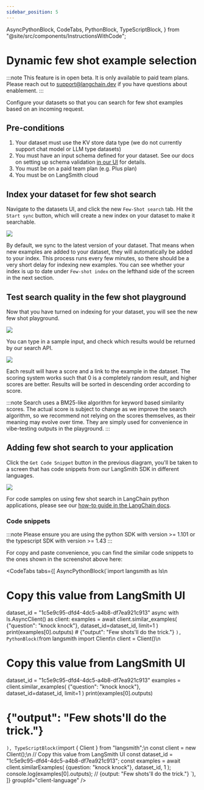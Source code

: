 ```yaml
---
sidebar_position: 5
---
```


  AsyncPythonBlock,
  CodeTabs,
  PythonBlock,
  TypeScriptBlock,
} from "@site/src/components/InstructionsWithCode";

# Dynamic few shot example selection

:::note
This feature is in open beta. It is only available to paid team plans. Please reach out to support@langchain.dev
if you have questions about enablement.
:::

Configure your datasets so that you can search for few shot examples based on an incoming request.

## Pre-conditions

1. Your dataset must use the KV store data type (we do not currently support chat model or LLM type datasets)
2. You must have an input schema defined for your dataset. See our docs on setting up schema validation [in our UI](./manage_datasets_in_application#dataset-schema-validation) for details.
3. You must be on a paid team plan (e.g. Plus plan)
4. You must be on LangSmith cloud

## Index your dataset for few shot search

Navigate to the datasets UI, and click the new `Few-Shot search` tab. Hit the `Start sync` button, which will
create a new index on your dataset to make it searchable.

![](../static/few_shot_tab_unsynced.png)

By default, we sync to the latest version of your dataset. That means when new examples are added to your dataset, they
will automatically be added to your index. This process runs every few minutes, so there should be a very short delay for
indexing new examples. You can see whether your index is up to date under `Few-shot index` on the lefthand side of the screen
in the next section.

## Test search quality in the few shot playground

Now that you have turned on indexing for your dataset, you will see the new few shot playground.

![](../static/few_shot_synced_empty_state.png)

You can type in a sample input, and check which results would be returned by our search API.

![](../static/few_shot_search_results.png)

Each result will have a score and a link to the example in the dataset. The scoring system works such that
0 is a completely random result, and higher scores are better. Results will be sorted in descending order
according to score.

:::note
Search uses a BM25-like algorithm for keyword based similarity scores. The actual score is subject to change
as we improve the search algorithm, so we recommend not relying on the scores themselves, as their meaning
may evolve over time. They are simply used for convenience in vibe-testing outputs in the playground.
:::

## Adding few shot search to your application

Click the `Get Code Snippet` button in the previous diagram, you'll be taken to a screen that has
code snippets from our LangSmith SDK in different languages.

![](../static/few_shot_code_snippet.png)

For code samples on using few shot search in LangChain python applications, please see our [how-to guide
in the LangChain docs](https://python.langchain.com/v0.2/docs/how_to/example_selectors_langsmith/).

### Code snippets

:::note
Please ensure you are using the python SDK with version >= 1.101 or the typescript SDK with version >= 1.43
:::

For copy and paste convenience, you can find the similar code snippets to the ones shown in the screenshot above
here:

<CodeTabs
  tabs={[
    AsyncPythonBlock(`import langsmith as ls\n
# Copy this value from LangSmith UI
dataset_id = "1c5e9c95-dfd4-4dc5-a4b8-df7ea921c913"
async with ls.AsyncClient() as client:
    examples = await client.similar_examples(
        {"question": "knock knock"}, dataset_id=dataset_id, limit=1
    )
    print(examples[0].outputs)
    # {"output": "Few shots'll do the trick."}
`),
    PythonBlock(`from langsmith import Client\n
client = Client()\n
# Copy this value from LangSmith UI
dataset_id = "1c5e9c95-dfd4-4dc5-a4b8-df7ea921c913"
examples = client.similar_examples(
    {"question": "knock knock"}, dataset_id=dataset_id, limit=1
)
print(examples[0].outputs)
# {"output": "Few shots'll do the trick."}
`),
    TypeScriptBlock(`import { Client } from "langsmith";\n
const client = new Client();\n
// Copy this value from LangSmith UI
const dataset_id = "1c5e9c95-dfd4-4dc5-a4b8-df7ea921c913";
const examples = await client.similarExamples(
  {question: "knock knock"}, dataset_id, 1
);
console.log(examples[0].outputs);
// {output: "Few shots'll do the trick."}
`),
  ]}
  groupId="client-language"
/>
